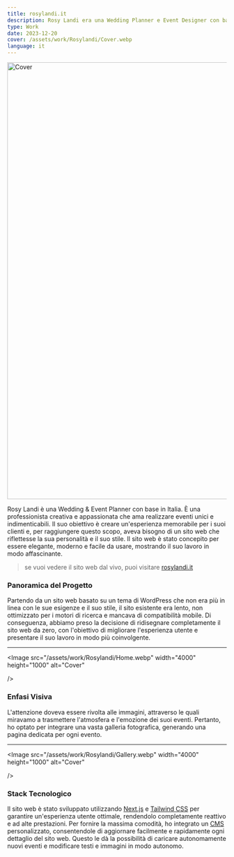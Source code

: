 ```yaml
---
title: rosylandi.it
description: Rosy Landi era una Wedding Planner e Event Designer con base in Italia. Era una professionista creativa e appassionata che amava creare eventi unici e indimenticabili
type: Work
date: 2023-12-20
cover: /assets/work/Rosylandi/Cover.webp
language: it
---
```


<Image
  src="/assets/work/Rosylandi/Cover.webp"
  width="4000"
  height="1000"
  alt="Cover"
/>

Rosy Landi è una Wedding & Event Planner con base in Italia. È una professionista creativa e appassionata che ama realizzare eventi unici e indimenticabili. Il suo obiettivo è creare un'esperienza memorabile per i suoi clienti e, per raggiungere questo scopo, aveva bisogno di un sito web che riflettesse la sua personalità e il suo stile. Il sito web è stato concepito per essere elegante, moderno e facile da usare, mostrando il suo lavoro in modo affascinante.

> se vuoi vedere il sito web dal vivo, puoi visitare [rosylandi.it](https://rosylandi.it)

### Panoramica del Progetto

Partendo da un sito web basato su un tema di WordPress che non era più in linea con le sue esigenze e il suo stile, il sito esistente era lento, non ottimizzato per i motori di ricerca e mancava di compatibilità mobile. Di conseguenza, abbiamo preso la decisione di ridisegnare completamente il sito web da zero, con l'obiettivo di migliorare l'esperienza utente e presentare il suo lavoro in modo più coinvolgente.

---

<Image
  src="/assets/work/Rosylandi/Home.webp"
  width="4000"
  height="1000"
  alt="Cover"

/>

### Enfasi Visiva

L'attenzione doveva essere rivolta alle immagini, attraverso le quali miravamo a trasmettere l'atmosfera e l'emozione dei suoi eventi. Pertanto, ho optato per integrare una vasta galleria fotografica, generando una pagina dedicata per ogni evento.

---

<Image
  src="/assets/work/Rosylandi/Gallery.webp"
  width="4000"
  height="1000"
  alt="Cover"

/>

### Stack Tecnologico

Il sito web è stato sviluppato utilizzando [Next.js](https://nextjs.org/) e [Tailwind CSS](https://tailwindcss.com/) per garantire un'esperienza utente ottimale, rendendolo completamente reattivo e ad alte prestazioni. Per fornire la massima comodità, ho integrato un [CMS](https://strapi.io/) personalizzato, consentendole di aggiornare facilmente e rapidamente ogni dettaglio del sito web. Questo le dà la possibilità di caricare autonomamente nuovi eventi e modificare testi e immagini in modo autonomo.
